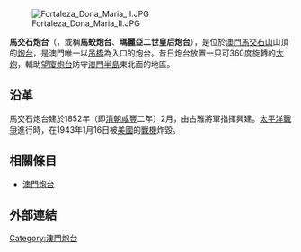 [[File:Fortaleza_Dona_Maria_II.JPG|thumb]]

'''馬交石炮台'''（{{lang|pt|Fortaleza de D. Maria II}}，或稱'''馬蛟炮台'''、'''瑪麗亞二世皇后炮台'''），是位於[[澳門|澳門]][[馬交石山|馬交石山]]山頂的[[炮台|炮台]]，是澳門唯一以[[吊橋|吊橋]]為入口的炮台。昔日炮台放置一只可360度旋轉的[[大炮|大炮]]，輔助[[望廈炮台|望廈炮台]]防守[[澳門半島|澳門半島]]東北面的地區。

==沿革==
馬交石炮台建於1852年（即[[清朝|清朝]][[咸豐|咸豐]]二年）2月，由古雅將軍指揮興建。[[太平洋戰爭|太平洋戰爭]]進行時，在1943年1月16日被[[美國|美國]]的[[戰機|戰機]]炸毀。 

==相關條目==
* [[澳門炮台|澳門炮台]]

==外部連結==

{{澳门小作品}}
{{澳門文物}}
[[Category:澳門炮台|Category:澳門炮台]]